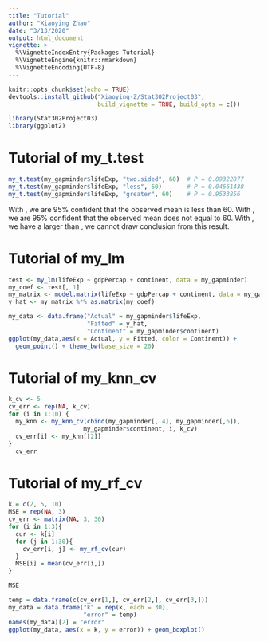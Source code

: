```yaml
---
title: "Tutorial"
author: "Xiaoying Zhao"
date: "3/13/2020"
output: html_document
vignette: >
  %\VignetteIndexEntry{Packages Tutorial}
  %\VignetteEngine{knitr::rmarkdown}
  %\VignetteEncoding{UTF-8}
---
```


```r
knitr::opts_chunk$set(echo = TRUE)
devtools::install_github("Xiaoying-Z/Stat302Project03", 
                         build_vignette = TRUE, build_opts = c())
```

```r
library(Stat302Project03)
library(ggplot2)
```

# Tutorial of my_t.test
```r
my_t.test(my_gapminder$lifeExp, "two.sided", 60)  # P = 0.09322877
my_t.test(my_gapminder$lifeExp, "less", 60)       # P = 0.04661438
my_t.test(my_gapminder$lifeExp, "greater", 60)    # P = 0.9533856
```
With \code{cut-off = 0.05}, we are 95% confident that the observed mean is
less than 60.
With \code{cut-off = 0.05}, we are 95% confident that the observed mean does
not equal to 60.
With \code{cut-off = 0.05}, we have a \code{p-value} larger than \code{cut-off value},
we cannot draw conclusion from this result.

# Tutorial of my_lm
```r
test <- my_lm(lifeExp ~ gdpPercap + continent, data = my_gapminder)
my_coef <- test[, 1]
my_matrix <- model.matrix(lifeExp ~ gdpPercap + continent, data = my_gapminder)
y_hat <- my_matrix %*% as.matrix(my_coef)

my_data <- data.frame("Actual" = my_gapminder$lifeExp,
                      "Fitted" = y_hat,
                      "Continent" = my_gapminder$continent)
ggplot(my_data,aes(x = Actual, y = Fitted, color = Continent)) + 
  geom_point() + theme_bw(base_size = 20)
```

# Tutorial of my_knn_cv
```r
k_cv <- 5
cv_err <- rep(NA, k_cv)
for (i in 1:10) {
  my_knn <- my_knn_cv(cbind(my_gapminder[, 4], my_gapminder[,6]), 
                     my_gapminder$continent, i, k_cv)
  cv_err[i] <- my_knn[[2]]
}
  cv_err

```

# Tutorial of my_rf_cv
```r
k = c(2, 5, 10)
MSE = rep(NA, 3)
cv_err <- matrix(NA, 3, 30)
for (i in 1:3){
  cur <- k[i]
  for (j in 1:30){
    cv_err[i, j] <- my_rf_cv(cur)
  }
  MSE[i] = mean(cv_err[i,])
}

MSE
```

```r
temp = data.frame(c(cv_err[1,], cv_err[2,], cv_err[3,]))
my_data = data.frame("k" = rep(k, each = 30), 
                     "error" = temp)
names(my_data)[2] = "error"
ggplot(my_data, aes(x = k, y = error)) + geom_boxplot()
```




























